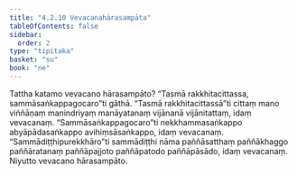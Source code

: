 ```yaml
---
title: "4.2.10 Vevacanahārasampāta"
tableOfContents: false
sidebar:
  order: 2
type: "tipitaka"
basket: "su"
book: "ne"
---
```



<DynamicBreadcrumb />

<Division number="72" book="ne" bookNo="27" page="88">

<Paragraph number="518" book="ne">
Tattha katamo vevacano hārasampāto?
</Paragraph>

<Paragraph number="519" book="ne">
“Tasmā rakkhitacittassa, sammāsaṅkappagocaro”ti gāthā. “Tasmā rakkhitacittassā”ti cittaṃ mano viññāṇaṃ manindriyaṃ manāyatanaṃ vijānanā vijānitattaṃ, idaṃ vevacanaṃ. “Sammāsaṅkappagocaro”ti nekkhammasaṅkappo abyāpādasaṅkappo avihiṃsāsaṅkappo, idaṃ vevacanaṃ. “Sammādiṭṭhipurekkhāro”ti sammādiṭṭhi nāma paññāsatthaṃ paññākhaggo paññāratanaṃ paññāpajjoto paññāpatodo paññāpāsādo, idaṃ vevacanaṃ.

</Paragraph>
</Division>

<Paragraph number="520" type="center" book="ne">
Niyutto vevacano hārasampāto.
</Paragraph>